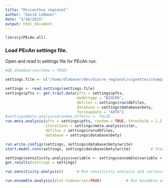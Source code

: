 ```yaml
---
title: "Miscanthus regional"
author: "David LeBauer"
date: "3/18/2015"
output: html_document
---
```



```r
library(PEcAn.all)
```
### Load PEcAn settings file.

Open and read in settings file for PEcAn run.


```r
#db.showQueries(show = TRUE)

settings.file <- c("/home/dlebauer/dev/biocro_regional/vignettes/champaign_mxg_settings.xml")

settings <- read.settings(settings.file)
settings$pfts <- get.trait.data(pfts = settings$pfts, 
                                modeltype = "BIOCRO", 
                                dbfiles = settings$run$dbfiles, 
                                database = settings$database$bety, 
                                forceupdate = "AUTO") 
#settings$meta.analysis$random.effects <- FALSE
run.meta.analysis(pfts = settings$pfts, random = TRUE, threshold = 1.2,
                  iterations = settings$meta.analysis$iter, 
                  dbfiles = settings$run$dbfiles, 
                  database = settings$database$bety)

run.write.configs(settings, settings$database$bety$write)
start.model.runs(settings, settings$database$bety$write)         # Start ecosystem model runs

settings$sensitivity.analysis$variable <- settings$ensemble$variable <- "TVeg"
get.results(settings = settings)

run.sensitivity.analysis()      # Run sensitivity analysis and variance decomposition on model output

run.ensemble.analysis(plot.timeseries=TRUE)  	      # Run ensemble analysis on model output. 
```